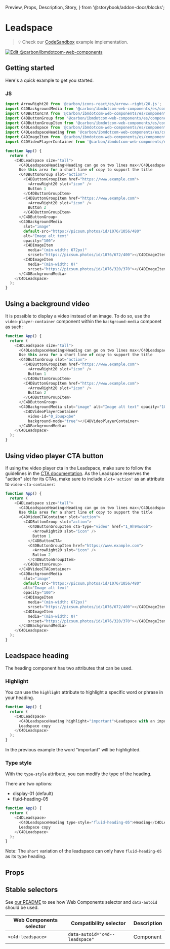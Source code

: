   Preview,
  Props,
  Description,
  Story,
} from '@storybook/addon-docs/blocks';

# Leadspace

> 💡 Check our
> [CodeSandbox](https://stackblitz.com/github/carbon-design-system/carbon-for-ibm-dotcom/tree/main/packages/web-components/examples/codesandbox/components-react/leadspace)
> example implementation.

[![Edit @carbon/ibmdotcom-web-components](https://developer.stackblitz.com/img/open_in_stackblitz.svg)](https://stackblitz.com/github/carbon-design-system/carbon-for-ibm-dotcom/tree/main/packages/web-components/examples/codesandbox/components-react/leadspace)

## Getting started

Here's a quick example to get you started.

### JS

```javascript
import ArrowRight20 from '@carbon/icons-react/es/arrow--right/20.js';
import C4DBackgroundMedia from '@carbon/ibmdotcom-web-components/es/components-react/background-media/background-media';
import C4DButtonCTA from '@carbon/ibmdotcom-web-components/es/components-react/cta/button-cta';
import C4DButtonGroup from '@carbon/ibmdotcom-web-components/es/components-react/button-group/button-group';
import C4DButtonGroupItem from '@carbon/ibmdotcom-web-components/es/components-react/button-group/button-group-item';
import C4DLeadspace from '@carbon/ibmdotcom-web-components/es/components-react/leadspace/leadspace';
import C4DLeadspaceHeading from '@carbon/ibmdotcom-web-components/es/components-react/leadspace/leadspace-heading';
import C4DImageItem from '@carbon/ibmdotcom-web-components/es/components-react/image/image-item';
import C4DVideoPlayerContainer from '@carbon/ibmdotcom-web-components/es/components-react/video-player/video-player-container';

function App() {
  return (
    <C4DLeadspace size="tall">
      <C4DLeadspaceHeading>Heading can go on two lines max</C4DLeadspaceHeading>
      Use this area for a short line of copy to support the title
      <C4DButtonGroup slot="action">
        <C4DButtonGroupItem href="https://www.example.com">
          <ArrowRight20 slot="icon" />
          Button 1
        </C4DButtonGroupItem>
        <C4DButtonGroupItem href="https://www.example.com">
          <ArrowRight20 slot="icon" />
          Button 2
        </C4DButtonGroupItem>
      </C4DButtonGroup>
      <C4DBackgroundMedia
        slot="image"
        default-src="https://picsum.photos/id/1076/1056/480"
        alt="Image alt text"
        opacity="100">
        <C4DImageItem
          media="(min-width: 672px)"
          srcset="https://picsum.photos/id/1076/672/400"></C4DImageItem>
        <C4DImageItem
          media="(min-width: 0)"
          srcset="https://picsum.photos/id/1076/320/370"></C4DImageItem>
      </C4DBackgroundMedia>
    </C4DLeadspace>
  );
}
```

## Using a background video

It is possible to display a video instead of an image. To do so, use the
`video-player-container` component within the `background-media` componet as
such:

```javascript
function App() {
  return (
    <C4DLeadspace size="tall">
      <C4DLeadspaceHeading>Heading can go on two lines max</C4DLeadspaceHeading>
      Use this area for a short line of copy to support the title
      <C4DButtonGroup slot="action">
        <C4DButtonGroupItem href="https://www.example.com">
          <ArrowRight20 slot="icon" />
          Button 1
        </C4DButtonGroupItem>
        <C4DButtonGroupItem href="https://www.example.com">
          <ArrowRight20 slot="icon" />
          Button 2
        </C4DButtonGroupItem>
      </C4DButtonGroup>
      <C4DBackgroundMedia slot="image" alt="Image alt text" opacity="100">
        <C4DVideoPlayerContainer
          video-id="0_ibuqxqbe"
          background-mode="true"></C4DVideoPlayerContainer>
      </C4DBackgroundMedia>
    </C4DLeadspace>
  );
}
```

## Using video player CTA button

If using the video player cta in the Leadspace, make sure to follow the
guidelines in the
[CTA documentation](/?path=/docs/components-cta--text#using-a-video-player). As
the Leadspace reserves the "action" slot for its CTAs, make sure to include
`slot='action'` as an attribute to `video-cta-container`:

```javascript
function App() {
  return (
    <C4DLeadspace size="tall">
      <C4DLeadspaceHeading>Heading can go on two lines max</C4DLeadspaceHeading>
      Use this area for a short line of copy to support the title
      <C4DVideoCTAContainer slot="action">
        <C4DButtonGroup slot="action">
          <C4DButtonGroupItem cta-type="video" href="1_9h94wo6b">
            <ArrowRight20 slot="icon" />
            Button 1
          </C4DButtonCTA>
          <C4DButtonGroupItem href="https://www.example.com">
            <ArrowRight20 slot="icon" />
            Button 2
          </C4DButtonGroupItem>
        </C4DButtonGroup>
      </C4DVideoCTAContainer>
      <C4DBackgroundMedia
        slot="image"
        default-src="https://picsum.photos/id/1076/1056/480"
        alt="Image alt text"
        opacity="100">
        <C4DImageItem
          media="(min-width: 672px)"
          srcset="https://picsum.photos/id/1076/672/400"></C4DImageItem>
        <C4DImageItem
          media="(min-width: 0)"
          srcset="https://picsum.photos/id/1076/320/370"></C4DImageItem>
      </C4DBackgroundMedia>
    </C4DLeadspace>
  );
}
```

## Leadspace heading

The heading component has two attributes that can be used.

### Highlight
You can use the `highlight` attribute to highlight a specific word or phrase in your heading.

```javascript
function App() {
  return (
    <C4DLeadspace>
      <C4DLeadspaceHeading highlight="important">Leadspace with an important word</C4DLeadspaceHeading>
      Leadspace copy
    </C4DLeadspace>
  );
}
```

In the previous example the word "important" will be highlighted.

### Type style

With the `type-style` attribute, you can modify the type of the heading.

There are two options:
* display-01 (default)
* fluid-heading-05

```javascript
function App() {
  return (
    <C4DLeadspace>
      <C4DLeadspaceHeading type-style="fluid-heading-05">Heading</C4DLeadspaceHeading>
      Leadspace copy
    </C4DLeadspace>
  );
}
```

Note: The `short` variation of the leadspace can only have `fluid-heading-05` as its type heading.
## Props

<Props of={PropTypesRef} />

## Stable selectors

See
[our README](https://github.com/carbon-design-system/carbon-for-ibm-dotcom/tree/main/packages/web-components#stable-selectors-for-analytics-and-integratione2e-testing-in-web-components)
to see how Web Components selector and `data-autoid` should be used.

| Web Components selector | Compatibility selector         | Description |
| ----------------------- | ------------------------------ | ----------- |
| `<c4d-leadspace>`       | `data-autoid="c4d--leadspace"` | Component   |

<Description markdown={contributing} />

